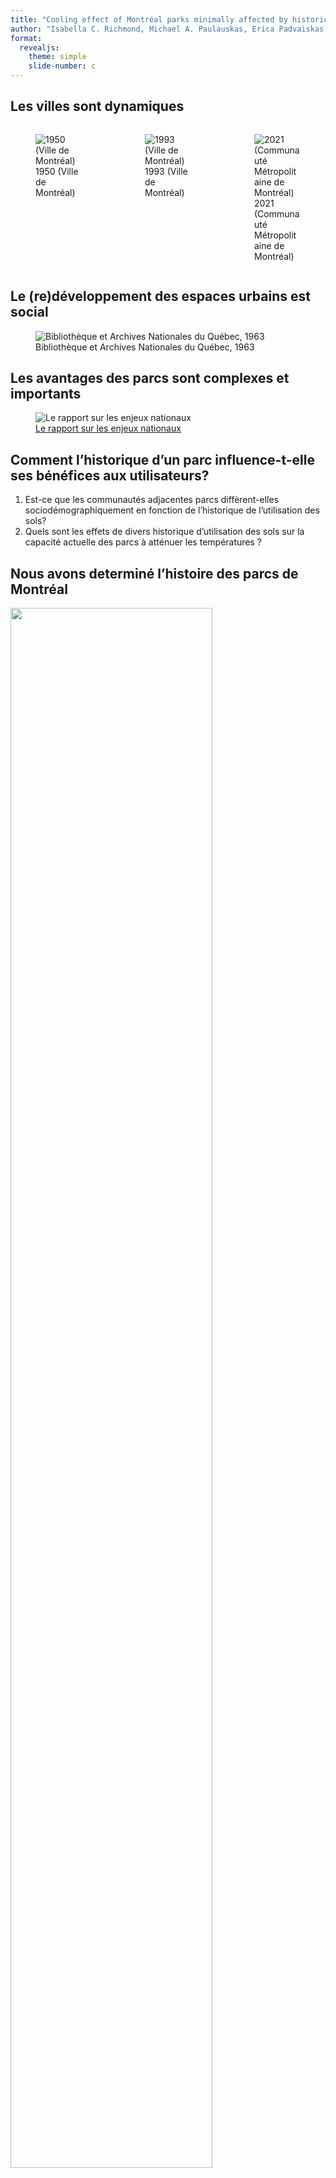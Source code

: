 ```yaml
---
title: "Cooling effect of Montréal parks minimally affected by historical legacies"
author: "Isabella C. Richmond, Michael A. Paulauskas, Erica Padvaiskas, Laura Carolina Gonzalez Sinisterra, Kayleigh Hutt-Taylor, Alec L. Robitaille, Carly D. Ziter"
format: 
  revealjs:
    theme: simple
    slide-number: c
---
```


## Les villes sont dynamiques

::: {layout="[[-1], [1], [-1]]"}
::: columns
::: {.column width="33%"}
![1950 (Ville de Montréal)](presentation_imgs/1950_annotated.png){fig-align="left"}
:::

::: {.column width="33%"}
![1993 (Ville de Montréal)](presentation_imgs/1993_annotated.png){fig-align="center"}
:::

::: {.column width="33%"}
![2021 (Communauté Métropolitaine de Montréal)](presentation_imgs/2021_annotated.png){fig-align="right"}
:::
:::
:::

## Le (re)développement des espaces urbains est social

![Bibliothèque et Archives Nationales du Québec, 1963](presentation_imgs/metropolitan.jpg)

## Les avantages des parcs sont complexes et importants

![[Le rapport sur les enjeux nationaux](https://changingclimate.ca/national-issues/fr/)](presentation_imgs/parkbenefits_fr.png)

## Comment l'historique d'un parc influence-t-elle ses bénéfices aux utilisateurs?

::: incremental
1.  Est-ce que les communautés adjacentes parcs diffèrent-elles sociodémographiquement en fonction de l'historique de l'utilisation des sols?
2.  Quels sont les effets de divers historique d'utilisation des sols sur la capacité actuelle des parcs à atténuer les températures ?
:::

## Nous avons determiné l'histoire des parcs de Montréal

::: r-stack
![](presentation_imgs/Parc-Angrignon-1947-mosaic.jpeg){.fragment width="80%" fig-align="center"}

![](presentation_imgs/Parc-Angrignon-2019-fr.png){.fragment width="50%" fig-align="center"}
:::

## Nous avons échantillonné les arbres et la température ambiente des parcs

![](presentation_imgs/figure_2.png){fig-align="center"}

## L'effet «Luxury» qui domine l'alentour de nos parcs

::: {layout="[[-1], [1], [-1]]"}
```r
#| echo: false
#| eval: true
#| message: false
#| warning: false

library(sf)
library(dplyr)
library(ggplot2)
library(ggmap)

parks <- read_sf('full_study_parks.gpkg')

parks <- parks %>% 
  filter(Name == "Frédéric-Back") %>% 
  st_transform(., 3347)

buffer <- st_buffer(parks, 1000) %>% 
  st_transform(., 4326) 


# API: AIzaSyDlRF5BYeskCH7qWtq13WUV5ifG9Q1kT1c
register_google(key = "AIzaSyDlRF5BYeskCH7qWtq13WUV5ifG9Q1kT1c")
satcol <- qmap(location = "Frederic-Back Park, Montreal, Quebec", zoom = 13, maptype = "satellite", source = "google") + 
  geom_sf(data = buffer, fill = NA, colour = "red", linewidth = 1, inherit.aes = F) 

print(satcol) 

```
:::

## 

::: incremental
::: columns
::: {.column .center}
**Pour tous les parcs :**

-   [⬆]{style="color:#CFA35E;"} niveau d'éducation
-   [⬇]{style="color:#45A291;"} minorités visibles
:::
:::

::: columns
::: {.column width="50%"}
Forestier 🌲 et agricole 🌾

-   [⬆]{style="color:#CFA35E;"} salaire annuel
-   [⬆]{style="color:#CFA35E;"} maison unifamiliale
:::

::: {.column width="50%"}
Industriel 🏭

-   [⬇]{style="color:#45A291;"} salaire annuel
-   [⬇]{style="color:#45A291;"} maison unifamiliale
:::
:::
:::

## Pour tous les types de parcs, l'effet de refroidissement est similaire

![](presentation_imgs/plu_temp_total.png){fig-align="center"}

## Pour tous les types de parcs, les forêts sont similaires

![](presentation_imgs/plu_tree_direct.png){fig-align="center"}

## Mettons des parcs partout! ... sous une politique réfléchie, menée par et axée pour la communauté

::: columns
::: {.column width="50%"}
-   Il y a un refroidissement dans tous les parcs

-   L'effet «Luxury» domine à proximité des parcs

-   Les parcs qui étaient industriels ont le potentiel d'augmenter l'équité
:::

::: {.column width="50%"}
![](presentation_imgs/gent2.png){fig-align="right"}

![](presentation_imgs/gent1.png){fig-align="right"}
:::
:::

## Merci beaucoup!

::: columns
::: {.column width="60%"}
![](presentation_imgs/ZULE_logo_green_name.png)

![](presentation_imgs/LabPhoto2022.jpg){width="70%" fig-align="center"}
:::

::: {.column width="40%"}
::: {layout="[[-1], [1], [-1]]"}
-   Les assistants de terrain

-   Ville de Montréal, Baie d'Urfé, Beaconsfield

-   Les arbres, les parcs, les stationnements
:::
:::
:::

## Des questions?

![](presentation_imgs/bigtree.jpg){fig-align="center"}
